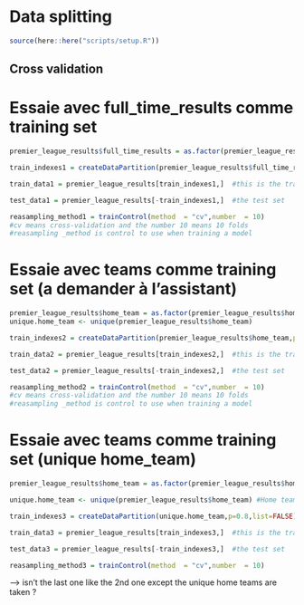 # Data splitting

```r
source(here::here("scripts/setup.R"))
```

## Cross validation

# Essaie avec full_time_results comme training set

```r

premier_league_results$full_time_results = as.factor(premier_league_results$full_time_results) #to transform our response variable to a factor in order to take into consideration the levels

train_indexes1 = createDataPartition(premier_league_results$full_time_results,p=0.8,list=FALSE) # p percentage of the training set, in this case 80%

train_data1 = premier_league_results[train_indexes1,]  #this is the training set

test_data1 = premier_league_results[-train_indexes1,]  #the test set

reasampling_method1 = trainControl(method  = "cv",number  = 10) 
#cv means cross-validation and the number 10 means 10 folds
#reasampling _method is control to use when training a model

```


# Essaie avec teams comme training set (a demander à l'assistant)
```r

premier_league_results$home_team = as.factor(premier_league_results$home_team) #to transform our response variable to a factor in order to take into consideration the levels
unique.home_team <- unique(premier_league_results$home_team)

train_indexes2 = createDataPartition(premier_league_results$home_team,p=0.8,list=FALSE) # p percentage of the training set, in this case 80%

train_data2 = premier_league_results[train_indexes2,]  #this is the training set

test_data2 = premier_league_results[-train_indexes2,]  #the test set

reasampling_method2 = trainControl(method  = "cv",number  = 10) 
#cv means cross-validation and the number 10 means 10 folds
#reasampling _method is control to use when training a model

```

# Essaie avec teams comme training set (unique home_team)
```r

premier_league_results$home_team = as.factor(premier_league_results$home_team) #to transform our response variable to a factor in order to take into consideration the levels

unique.home_team <- unique(premier_league_results$home_team) #Home teams are taken only once. 

train_indexes3 = createDataPartition(unique.home_team,p=0.8,list=FALSE) # p percentage of the training set, in this case 80%

train_data3 = premier_league_results[train_indexes3,]  #this is the training set

test_data3 = premier_league_results[-train_indexes3,]  #the test set

reasampling_method3 = trainControl(method  = "cv",number  = 10) 


```
--> isn't the last one like the 2nd one except the unique home teams are taken ?